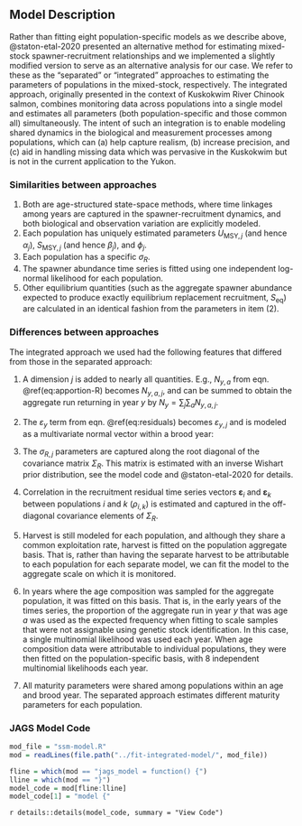 ## Model Description {#alt-ssm-description}

Rather than fitting eight population-specific models as we describe above, @staton-etal-2020 presented an alternative method for estimating mixed-stock spawner-recruitment relationships and we implemented a slightly modified version to serve as an alternative analysis for our case. We refer to these as the "separated" or "integrated" approaches to estimating the parameters of populations in the mixed-stock, respectively. The integrated approach, originally presented in the context of Kuskokwim River Chinook salmon, combines monitoring data across populations into a single model and estimates all parameters (both population-specific and those common all) simultaneously. The intent of such an integration is to enable modeling shared dynamics in the biological and measurement processes among populations, which can (a) help capture realism, (b) increase precision, and (c) aid in handling missing data which was pervasive in the Kuskokwim but is not in the current application to the Yukon.

### Similarities between approaches

1.  Both are age-structured state-space methods, where time linkages among years are captured in the spawner-recruitment dynamics, and both biological and observation variation are explicitly modeled.
2.  Each population has uniquely estimated parameters $U_{\mathrm{MSY},j}$ (and hence $\alpha_j$), $S_{\mathrm{MSY},j}$ (and hence $\beta_j$), and $\phi_j$.
3.  Each population has a specific $\sigma_R$.
4.  The spawner abundance time series is fitted using one independent log-normal likelihood for each population.
5.  Other equilibrium quantities (such as the aggregate spawner abundance expected to produce exactly equilibrium replacement recruitment, $S_{\mathrm{eq}}$) are calculated in an identical fashion from the parameters in item (2).

### Differences between approaches

The integrated approach we used had the following features that differed from those in the separated approach:

1.  A dimension $j$ is added to nearly all quantities. E.g., $N_{y,a}$ from eqn. \@ref(eq:apportion-R) becomes $N_{y,a,j}$, and can be summed to obtain the aggregate run returning in year $y$ by $N_y =\sum_j\sum_aN_{y,a,j}$.

2.  The $\varepsilon_y$ term from eqn. \@ref(eq:residuals) becomes $\varepsilon_{y,j}$ and is modeled as a multivariate normal vector within a brood year:

    \begin{equation}
    \boldsymbol{\varepsilon}_{y} \sim \mathcal{MVN}\left(\mathbf{0}, \Sigma_R\right)
    \end{equation}

3.  The $\sigma_{R,j}$ parameters are captured along the root diagonal of the covariance matrix $\Sigma_R$. This matrix is estimated with an inverse Wishart prior distribution, see the model code and @staton-etal-2020 for details.

4.  Correlation in the recruitment residual time series vectors $\boldsymbol{\varepsilon}_i$ and $\boldsymbol{\varepsilon}_k$ between populations $i$ and $k$ ($\rho_{i,k}$) is estimated and captured in the off-diagonal covariance elements of $\Sigma_R$.

5.  Harvest is still modeled for each population, and although they share a common exploitation rate, harvest is fitted on the population aggregate basis. That is, rather than having the separate harvest to be attributable to each population for each separate model, we can fit the model to the aggregate scale on which it is monitored.

6.  In years where the age composition was sampled for the aggregate population, it was fitted on this basis. That is, in the early years of the times series, the proportion of the aggregate run in year $y$ that was age $a$ was used as the expected frequency when fitting to scale samples that were not assignable using genetic stock identification. In this case, a single multinomial likelihood was used each year. When age composition data were attributable to individual populations, they were then fitted on the population-specific basis, with 8 independent multinomial likelihoods each year.

7.  All maturity parameters were shared among populations within an age and brood year. The separated approach estimates different maturity parameters for each population.

### JAGS Model Code

```r
mod_file = "ssm-model.R"
mod = readLines(file.path("../fit-integrated-model/", mod_file))

fline = which(mod == "jags_model = function() {")
lline = which(mod == "}")
model_code = mod[fline:lline]
model_code[1] = "model {"
```

`r details::details(model_code, summary = "View Code")`
